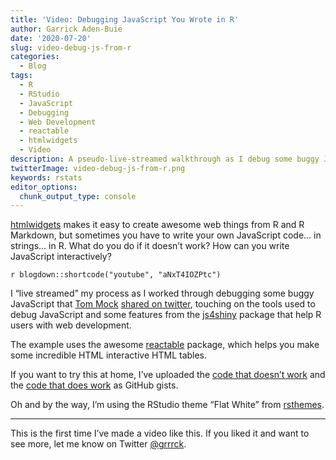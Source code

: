 ```yaml
---
title: 'Video: Debugging JavaScript You Wrote in R'
author: Garrick Aden-Buie
date: '2020-07-20'
slug: video-debug-js-from-r
categories:
  - Blog
tags:
  - R
  - RStudio
  - JavaScript
  - Debugging
  - Web Development
  - reactable
  - htmlwidgets
  - Video
description: A pseudo-live-streamed walkthrough as I debug some buggy JavaScript written in R for a {reactable} htmlwidget.
twitterImage: video-debug-js-from-r.png
keywords: rstats
editor_options:
  chunk_output_type: console
---
```


<!-- Links -->
[htmlwidgets]: https://www.htmlwidgets.org/
[reactable]: https://glin.github.io/reactable
[thomas-mock]: https://twitter.com/thomas_mock
[rsthemes]: https://github.com/gadenbuie/rsthemes/
[js4shiny]: https://pkg.js4shiny.com

::: {.lead}
[[htmlwidgets]]{.pkg} makes it easy to create awesome web things from R and R Markdown, but sometimes you have to write your own JavaScript code... in strings... in R. What do you do if it doesn't work? How can you write JavaScript interactively? 
:::

<p>
`r blogdown::shortcode("youtube", "aNxT4IOZPtc")`
</p>

I "live streamed" my process 
as I worked through debugging 
some buggy JavaScript that [Tom Mock][thomas-mock]
[shared on twitter](https://twitter.com/thomas_mock/status/1284932187352072192), 
touching on the tools used 
to debug JavaScript and 
some features from the [[js4shiny]]{.pkg} package
that help R users with web development.

The example uses the awesome [[reactable]]{.pkg} package,
which helps you make some incredible HTML interactive HTML tables.

If you want to try this at home,
I've uploaded the
[code that doesn't work](https://gist.github.com/gadenbuie/9ce3a58a7f6109c23cdd68711a2623ae)
and the
[code that does work](https://gist.github.com/gadenbuie/7d8bb61476dcfa4459fb6e8b7a219022)
as GitHub gists.

Oh and by the way, 
I'm using the RStudio theme "Flat White" from [[rsthemes]]{.pkg}.

---

This is the first time I've made a video like this.
If you liked it and want to see more,
let me know on Twitter
[&commat;grrrck](https://twitter.com/grrrck).
